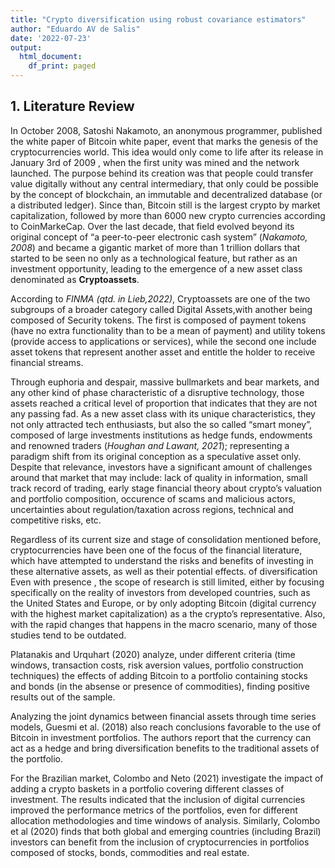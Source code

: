 ```yaml
---
title: "Crypto diversification using robust covariance estimators"
author: "Eduardo AV de Salis"
date: '2022-07-23'
output:
  html_document:
    df_print: paged
---
```



##  **1. Literature Review**

In October 2008, Satoshi Nakamoto, an anonymous programmer, published the white paper of Bitcoin white paper, event that marks the genesis of the cryptocurrencies world.  This idea would only come to life after its release in January 3rd of 2009 , when the first unity was mined and the network launched. The purpose behind its creation was that people could transfer value digitally without any central intermediary, that only could be possible by the concept of blockchain, an immutable and decentralized database  (or a distributed ledger). Since than, Bitcoin still is the largest crypto by market capitalization, followed by more than 6000 new crypto currencies according to CoinMarkeCap. Over the last decade, that field evolved beyond its original concept of "a peer-to-peer electronic cash system" (*Nakamoto, 2008*) and became a gigantic market of more than 1 trillion dollars that started to be seen no only as a technological feature, but rather as an investment opportunity, leading to the emergence of a new asset class denominated as **Cryptoassets**.

According to *FINMA (qtd. in  Lieb,2022)*, Cryptoassets are one of the two subgroups of a broader category called Digital Assets,with another being composed of Security tokens. The first is composed of payment tokens (have no extra functionality than to be a mean of payment) and utility tokens (provide access  to applications or services), while the second one include asset tokens that represent another asset and entitle the holder to receive financial streams.
 
Through  euphoria and despair,  massive bullmarkets and bear markets, and any other kind of phase characteristic of a disruptive technology, those assets reached a critical  level of proportion that indicates that they are not any passing fad. As a new asset class with its unique characteristics, they not only attracted tech enthusiasts, but also the so called "smart money", composed of large investments institutions as hedge funds, endowments and renowned traders (*Houghan and Lawant, 2021*); representing a paradigm shift from its original conception as a speculative asset only. Despite that relevance, investors have a significant amount of challenges around that market that may include: lack of quality in information, small track record of trading, early stage financial theory about crypto's  valuation and portfolio composition, occurence of scams and malicious actors, uncertainties about regulation/taxation across regions, technical and competitive risks, etc.   

Regardless of its current size and stage of consolidation mentioned before, cryptocurrencies have been one of the focus of  the financial literature, which have attempted to understand the risks and benefits of investing in these alternative assets, as well as their potential effects. of diversification  Even with presence , the scope of research is still limited, either by focusing specifically on the reality of investors from developed countries, such as the United States and Europe, or by  only adopting Bitcoin (digital currency with the highest market capitalization) as a the crypto's representative. Also, with the rapid changes that happens in the macro scenario, many of those studies tend to be outdated. 

Platanakis and Urquhart (2020) analyze, under different criteria (time windows, transaction costs, risk aversion values, portfolio construction techniques) the effects of adding Bitcoin to a portfolio containing stocks and bonds (in the absense or presence of commodities), finding positive results out of the sample. 

Analyzing the joint dynamics between financial assets through time series models, Guesmi et al. (2018) also reach conclusions favorable to the use of Bitcoin in investment portfolios. The authors report that the currency can act as a hedge and bring diversification benefits to the traditional assets of the portfolio. 

For the Brazilian market, Colombo and Neto (2021) investigate the impact of adding a crypto baskets in a portfolio covering different classes of investment. The results indicated that the inclusion of digital currencies improved the performance metrics of the portfolios, even for different allocation methodologies and time windows of analysis. Similarly, Colombo et al (2020) finds that both global and emerging countries (including Brazil) investors can benefit from the inclusion of cryptocurrencies in portfolios composed of stocks, bonds, commodities and real estate.





